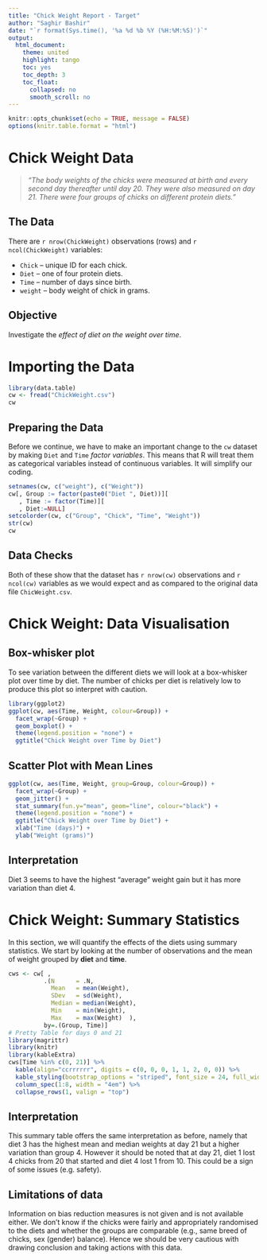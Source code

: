 ```yaml
---
title: "Chick Weight Report - Target"
author: "Saghir Bashir"
date: "`r format(Sys.time(), '%a %d %b %Y (%H:%M:%S)')`"
output:
  html_document:
    theme: united
    highlight: tango
    toc: yes
    toc_depth: 3
    toc_float:
      collapsed: no
      smooth_scroll: no
---
```


```r
knitr::opts_chunk$set(echo = TRUE, message = FALSE)
options(knitr.table.format = "html")

```

# Chick Weight Data

> *"The body weights of the chicks were measured at birth and every second day thereafter 
until day 20. They were also measured on day 21. There were four groups of chicks on 
different protein diets."*

## The Data

There are `r nrow(ChickWeight)` observations (rows) and `r ncol(ChickWeight)` variables:

* `Chick` -- unique ID for each chick. 
* `Diet` -- one of four protein diets. 
* `Time` --  number of days since birth. 
* `weight` -- body weight of chick in grams.

## Objective

Investigate the *effect of diet on the weight over time*.

# Importing the Data

```r
library(data.table)
cw <- fread("ChickWeight.csv")
cw
```

## Preparing the Data

Before we continue, we have to make an important change to the `cw` dataset by making
`Diet` and `Time` *factor variables*. This means that R will treat them as categorical
variables instead of continuous variables. It will simplify our coding. 

```r
setnames(cw, c("weight"), c("Weight"))
cw[, Group := factor(paste0("Diet ", Diet))][
   , Time := factor(Time)][
   , Diet:=NULL]
setcolorder(cw, c("Group", "Chick", "Time", "Weight"))
str(cw)
cw
```

## Data Checks

Both of these show that the dataset has `r nrow(cw)` observations and `r ncol(cw)` 
variables as we would expect and as compared to the original data file `ChicWeight.csv`. 

# Chick Weight: Data Visualisation

## Box-whisker plot

To see variation between the different diets we will look at a box-whisker plot 
over time by diet. The number of chicks per diet is relatively low to produce this 
plot so interpret with caution.
```r
library(ggplot2)
ggplot(cw, aes(Time, Weight, colour=Group)) +
  facet_wrap(~Group) +
  geom_boxplot() +
  theme(legend.position = "none") +
  ggtitle("Chick Weight over Time by Diet")
```

## Scatter Plot with Mean Lines


```r
ggplot(cw, aes(Time, Weight, group=Group, colour=Group)) +
  facet_wrap(~Group) +
  geom_jitter() +
  stat_summary(fun.y="mean", geom="line", colour="black") +
  theme(legend.position = "none") +
  ggtitle("Chick Weight over Time by Diet") + 
  xlab("Time (days)") +
  ylab("Weight (grams)")
```

## Interpretation

Diet 3 seems to have the highest "average" weight gain but it has more variation 
than diet 4. 


# Chick Weight: Summary Statistics

In this section, we will quantify the effects of the diets using summary statistics. 
We start by looking at the number of observations and the mean of weight grouped 
by **diet** and **time**.

```r
cws <- cw[ ,
          .(N      = .N, 
            Mean   = mean(Weight),
            SDev   = sd(Weight),
            Median = median(Weight),
            Min    = min(Weight),
            Max    = max(Weight)  ),
          by=.(Group, Time)]
# Pretty Table for days 0 and 21
library(magrittr)
library(knitr)
library(kableExtra)
cws[Time %in% c(0, 21)] %>% 
  kable(align="ccrrrrrr", digits = c(0, 0, 0, 1, 1, 2, 0, 0)) %>% 
  kable_styling(bootstrap_options = "striped", font_size = 24, full_width = TRUE) %>% 
  column_spec(1:8, width = "4em") %>% 
  collapse_rows(1, valign = "top")
```

## Interpretation

This summary table offers the same interpretation as before, namely that diet 3 has the 
highest mean and median weights at day 21 but a higher variation than group 4.
However it should be noted that at day 21, diet 1 lost 4 chicks from 20 that started 
and diet 4 lost 1 from 10. This could be a sign of some issues (e.g. safety).

## Limitations of data

Information on bias reduction measures is not given and is not available either.
We don't know if the chicks were fairly and appropriately randomised to the diets and 
whether the groups are comparable (e.g., same breed of chicks, sex (gender) balance). 
Hence we should be very cautious with drawing conclusion and taking actions with this 
data.
